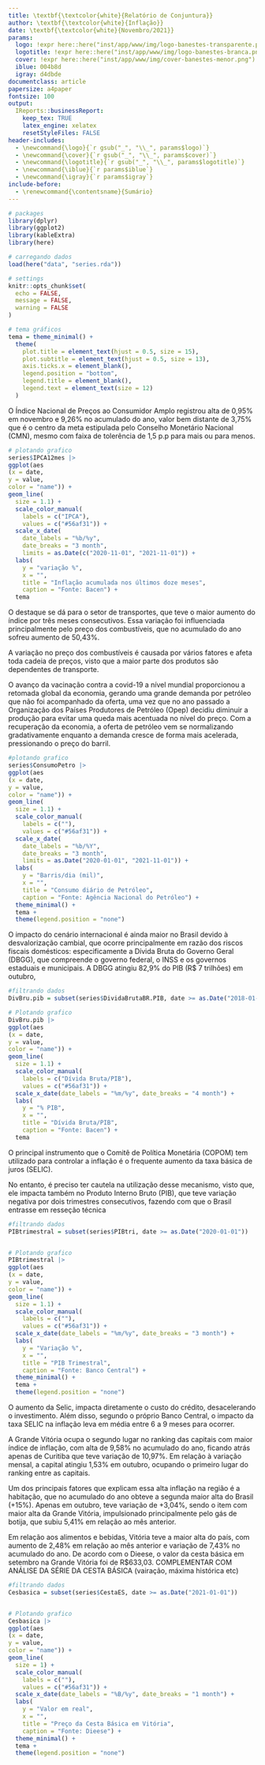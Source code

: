 ```yaml
---
title: \textbf{\textcolor{white}{Relatório de Conjuntura}}
author: \textbf{\textcolor{white}{Inflação}}
date: \textbf{\textcolor{white}{Novembro/2021}}
params:
  logo: !expr here::here("inst/app/www/img/logo-banestes-transparente.png")
  logotitle: !expr here::here("inst/app/www/img/logo-banestes-branca.png")
  cover: !expr here::here("inst/app/www/img/cover-banestes-menor.png")
  iblue: 004b8d
  igray: d4dbde
documentclass: article
papersize: a4paper
fontsize: 100
output:
  IReports::businessReport:
    keep_tex: TRUE
    latex_engine: xelatex
    resetStyleFiles: FALSE
header-includes: 
  - \newcommand{\logo}{`r gsub("_", "\\_", params$logo)`}
  - \newcommand{\cover}{`r gsub("_", "\\_", params$cover)`}
  - \newcommand{\logotitle}{`r gsub("_", "\\_", params$logotitle)`}
  - \newcommand{\iblue}{`r params$iblue`}
  - \newcommand{\igray}{`r params$igray`}
include-before:
  - \renewcommand{\contentsname}{Sumário}
---
```


```r

# packages
library(dplyr)
library(ggplot2)
library(kableExtra)
library(here)

# carregando dados
load(here("data", "series.rda"))

# settings
knitr::opts_chunk$set(
  echo = FALSE,
  message = FALSE,
  warning = FALSE
)

# tema gráficos
tema = theme_minimal() +
  theme(
    plot.title = element_text(hjust = 0.5, size = 15),
    plot.subtitle = element_text(hjust = 0.5, size = 13),
    axis.ticks.x = element_blank(),
    legend.position = "bottom",
    legend.title = element_blank(),
    legend.text = element_text(size = 12)
  )

```

\maketitle
\tableofcontents
\clearpage

\section{IPCA} 
 \vspace{0,5cm}

O Índice Nacional de Preços ao Consumidor Amplo registrou alta de 0,95% em novembro e 9,26% no acumulado do ano, valor bem distante de 3,75% que é o centro da meta estipulada pelo Conselho Monetário Nacional (CMN), mesmo com faixa de tolerência de 1,5 p.p para mais ou para menos.

```r

# plotando grafico
series$IPCA12mes |>
ggplot(aes
(x = date,
y = value,
color = "name")) +
geom_line(
  size = 1.1) +
  scale_color_manual(
    labels = c("IPCA"),
    values = c("#56af31")) +
  scale_x_date(
    date_labels = "%b/%y",
    date_breaks = "3 month",
    limits = as.Date(c("2020-11-01", "2021-11-01")) +
  labs(
    y = "variação %",
    x = "",
    title = "Inflação acumulada nos últimos doze meses",
    caption = "Fonte: Bacen") +
  tema
```

O destaque se dá para o setor de transportes, que teve o maior aumento do índice por três meses consecutivos. Essa variação foi influenciada principalmente pelo preço dos combustíveis, que no acumulado do ano sofreu aumento de 50,43%. 
\newpage

<!-- colocar esse e o próximo tópicos como subseção de IPCA -->
\section{Combustíveis} 
 \vspace{0,5cm}
 
 A variação no preço dos combustíveis é causada por vários fatores e afeta toda cadeia de preços, visto que a maior parte dos produtos são dependentes de transporte.

O avanço da vacinação contra a covid-19 a nível mundial proporcionou a retomada global da economia, gerando uma grande demanda por petróleo que não foi acompanhado da oferta, uma vez que no ano passado a Organização dos Países Produtores de Petróleo 
(Opep) decidiu diminuir a produção para evitar uma queda mais acentuada no nível do preço. Com a recuperação da economia, a oferta de petróleo
vem se normalizando gradativamente enquanto a demanda cresce de forma mais acelerada, pressionando o preço do barril. 



```r

#plotando grafico
series$ConsumoPetro |>
ggplot(aes
(x = date,
y = value,
color = "name")) +
geom_line(
  size = 1.1) +
  scale_color_manual(
    labels = c(""),
    values = c("#56af31")) +
  scale_x_date(
    date_labels = "%b/%Y",
    date_breaks = "3 month",
    limits = as.Date("2020-01-01", "2021-11-01")) +
  labs(
    y = "Barris/dia (mil)",
    x = "",
    title = "Consumo diário de Petróleo",
    caption = "Fonte: Agência Nacional do Petróleo") +
  theme_minimal() +
  tema +
  theme(legend.position = "none")

```
\newpage

\section{Desvalorização Cambial} 
 \vspace{0,5cm}

O impacto do cenário internacional é ainda maior no Brasil devido à desvalorização cambial, que ocorre principalmente em razão dos riscos fiscais domésticos: especificamente a Dívida Bruta do Governo Geral (DBGG), que compreende o governo federal, o INSS e os governos estaduais e municipais. A DBGG atingiu 82,9% do PIB (R$ 7 trilhões) em outubro, <!--essa incerteza fiscal afasta o investimento estrangeiro. DESENOVLVER -->

```r
#filtrando dados
DivBru.pib = subset(series$DividaBrutaBR.PIB, date >= as.Date("2018-01-01"))

# Plotando grafico
DivBru.pib |>
ggplot(aes
(x = date,
y = value,
color = "name")) +
geom_line(
  size = 1.1) +
  scale_color_manual(
    labels = c("Dívida Bruta/PIB"),
    values = c("#56af31")) +
  scale_x_date(date_labels = "%m/%y", date_breaks = "4 month") +
  labs(
    y = "% PIB",
    x = "",
    title = "Dívida Bruta/PIB",
    caption = "Fonte: Bacen") +
  tema
```
 \newpage

<!-- reavaliar essa seção -->
 \section{Variação do Produto Interno Bruto} 
 \vspace{0,5cm}

O principal instrumento que o Comitê de Política Monetária (COPOM) tem utilizado para controlar a inflação é o frequente aumento da taxa básica de juros (SELIC).

No entanto, é preciso ter cautela na utilização desse mecanismo, visto que, ele impacta também no Produto Interno Bruto (PIB), que teve variação negativa por dois trimestres consecutivos, fazendo com que o Brasil entrasse em resseção técnica


```r

#filtrando dados
PIBtrimestral = subset(series$PIBtri, date >= as.Date("2020-01-01"))


# Plotando grafico
PIBtrimestral |>
ggplot(aes
(x = date,
y = value,
color = "name")) +
geom_line(
  size = 1.1) +
  scale_color_manual(
    labels = c(""),
    values = c("#56af31")) +
  scale_x_date(date_labels = "%m/%y", date_breaks = "3 month") +
  labs(
    y = "Variação %",
    x = "",
    title = "PIB Trimestral",
    caption = "Fonte: Banco Central") +
  theme_minimal() +
  tema +
  theme(legend.position = "none")
```

O aumento da Selic, impacta diretamente o custo do crédito, desacelerando o investimento. Além disso, segundo o próprio Banco Central, o impacto da taxa SELIC na inflação leva em média entre 6 a 9 meses para ocorrer.

\newpage
\section{Grande Vitória} 
\vspace{0,25cm}

A Grande Vitória ocupa o segundo lugar no ranking das capitais com maior índice de inflação, com alta de 9,58% no acumulado do ano, ficando atrás apenas de Curitiba que teve variação de 10,97%. Em relação à variação mensal, a capital atingiu 1,53% em outubro, ocupando o primeiro lugar do ranking entre as capitais.

Um dos principais fatores que explicam essa alta inflação na região é a habitação\footnote{FALAR O QUE COMPOE HABITAÇÃO}, que no acumulado do ano obteve a segunda maior alta do Brasil (+15%). Apenas em outubro, teve variação de +3,04%, sendo o item com maior alta da Grande Vitória, impulsionado principalmente pelo gás de botija, que subiu 5,41% em relação ao mês anterior.

Em relação aos alimentos e bebidas, Vitória teve a maior alta do país, com aumento de 2,48% em relação ao mês anterior e variação de 7,43% no acumulado do ano. De acordo com o Dieese, o valor da cesta básica em setembro na Grande Vitória foi de R$633,03. COMPLEMENTAR COM ANÁLISE DA SÉRIE DA CESTA BÁSICA (vairação, máxima histórica etc)

```r

#filtrando dados
Cesbasica = subset(series$CestaES, date >= as.Date("2021-01-01"))


# Plotando grafico
Cesbasica |>
ggplot(aes
(x = date,
y = value,
color = "name")) +
geom_line(
  size = 1) +
  scale_color_manual(
    labels = c(""),
    values = c("#56af31")) +
  scale_x_date(date_labels = "%B/%y", date_breaks = "1 month") +
  labs(
    y = "Valor em real",
    x = "",
    title = "Preço da Cesta Básica em Vitória",
    caption = "Fonte: Dieese") +
  theme_minimal() +
  tema +
  theme(legend.position = "none")

```